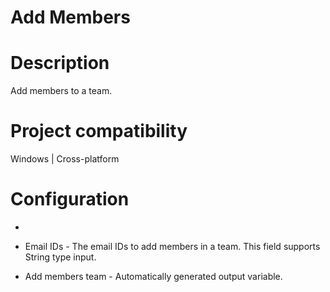 ﻿# Add Members

# Description

Add members to a team.

# Project compatibility

Windows | Cross-platform

# Configuration

* 
* Email IDs - The email IDs to add members in a team. This field supports String type input.





* Add members team - Automatically generated output variable.
